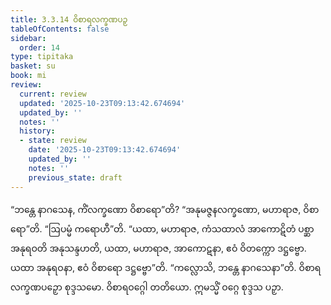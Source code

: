 ```yaml
---
title: 3.3.14 ဝိစာရလက္ခဏပဉှ
tableOfContents: false
sidebar:
  order: 14
type: tipitaka
basket: su
book: mi
review:
  current: review
  updated: '2025-10-23T09:13:42.674694'
  updated_by: ''
  notes: ''
  history:
  - state: review
    date: '2025-10-23T09:13:42.674694'
    updated_by: ''
    notes: ''
    previous_state: draft
---
```



<ReviewStatus review={frontmatter.review} showDetails={true} />

<HypothesisAnnotation frontmatter={frontmatter} />

<DynamicBreadcrumb />

<Division number="62" book="mi" e="ch" v="28">

<Paragraph number="309" book="mi">
“ဘန္တေ နာဂသေန, ကိံလက္ခဏော ဝိစာရော”တိ? “အနုမဇ္ဇနလက္ခဏော, မဟာရာဇ, ဝိစာရော”တိ.
</Paragraph>

<Paragraph number="310" book="mi">
“ဩပမ္မံ ကရောဟီ”တိ. “ယထာ, မဟာရာဇ, ကံသထာလံ အာကောဋိတံ ပစ္ဆာ အနုရဝတိ အနုသန္ဒဟတိ, ယထာ, မဟာရာဇ, အာကောဋနာ, ဧဝံ ဝိတက္ကော ဒဋ္ဌဗ္ဗော. ယထာ အနုရဝနာ, ဧဝံ ဝိစာရော ဒဋ္ဌဗ္ဗော”တိ.
</Paragraph>

<Paragraph number="311" book="mi">
“ကလ္လောသိ, ဘန္တေ နာဂသေနာ”တိ.

</Paragraph>
</Division>

<Paragraph number="312" type="center" book="mi">
ဝိစာရလက္ခဏပဉှော စုဒ္ဒသမော.



</Paragraph>

<Paragraph number="313" type="center" book="mi">
ဝိစာရဝဂ္ဂေါ တတိယော.



</Paragraph>

<Paragraph number="314" type="center" book="mi">
ဣမသ္မိံ ဝဂ္ဂေ စုဒ္ဒသ ပဉှာ.
</Paragraph>